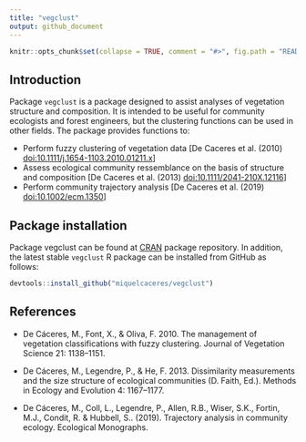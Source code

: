 ```yaml
---
title: "vegclust"
output: github_document
---
```


```r

knitr::opts_chunk$set(collapse = TRUE, comment = "#>", fig.path = "README-")
```

## Introduction

Package `vegclust` is a package designed to assist analyses of vegetation structure and composition. It is intended to be useful for community ecologists and forest engineers, but the clustering functions can be used in other fields. The package provides functions to:

* Perform fuzzy clustering of vegetation data [De Caceres et al. (2010) <doi:10.1111/j.1654-1103.2010.01211.x>] 
* Assess ecological community ressemblance on the basis of structure and composition  [De Caceres et al. (2013) <doi:10.1111/2041-210X.12116>]
* Perform community trajectory analysis  [De Caceres et al. (2019) <doi:10.1002/ecm.1350>]  


## Package installation

Package vegclust can be found at [CRAN](https://cran.r-project.org/) package repository. In addition, the latest stable `vegclust` R package can be installed from GitHub as follows:

```r
devtools::install_github("miquelcaceres/vegclust")
```


## References

+ De Cáceres, M., Font, X., & Oliva, F. 2010. The management of vegetation classifications with fuzzy clustering. Journal of Vegetation Science 21: 1138–1151.

+ De Cáceres, M., Legendre, P., & He, F. 2013. Dissimilarity measurements and the size structure of ecological communities (D. Faith, Ed.). Methods in Ecology and Evolution 4: 1167–1177.

+ De Cáceres, M., Coll, L., Legendre, P., Allen, R.B., Wiser, S.K., Fortin, M.J., Condit, R. & Hubbell, S.. (2019). Trajectory analysis in community ecology. Ecological Monographs.

